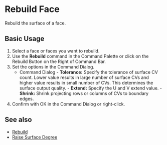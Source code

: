 
# Rebuild Face

<Reference shortcut="" command="Rebuild" button="button-rebuild" />

Rebuild the surface of a face.

## Basic Usage

1. Select a face or faces you want to rebuild.
2. Use the **Rebuild** command in the Command Palette or click on the Rebuild Button <ButtonIcon type="button-rebuild"/> on the Right of Command Bar.
3. Set the options in the Command Dialog.
    - <Kst>Command Dialog</Kst>
          - **Tolerance:** Specify the tolerance of surface CV count. Lower value results in large number of surface CVs and higher value results in small number of CVs. This determines the surface output quality.
          - **Extend:** Specify the U and V extend value.
          - **Shrink:** Shrink projecting rows or columns of CVs to boundary edges.
5. Confirm with OK in the Command Dialog or right-click.

<VideoPlayer fileName="rebuild-face"/>

## See also
- [Rebuild](rebuild)
- [Raise Surface Degree](raise-surface-degree)